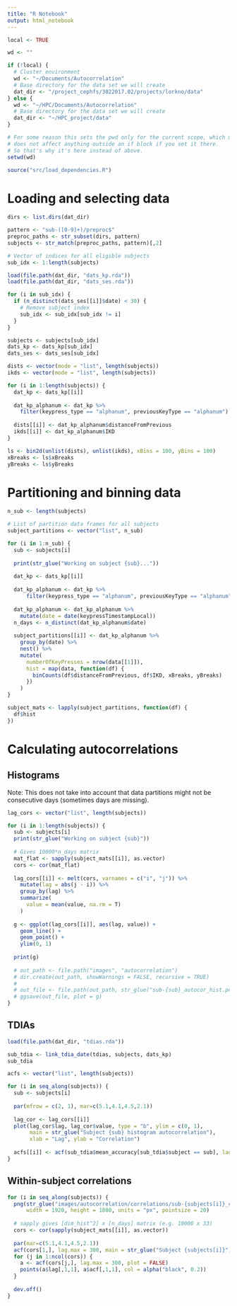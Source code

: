 ```yaml
---
title: "R Notebook"
output: html_notebook
---
```


```r
local <- TRUE

wd <- ""

if (!local) {
  # Cluster environment
  wd <- "~/Documents/Autocorrelation"
  # Base directory for the data set we will create
  dat_dir <- "/project_cephfs/3022017.02/projects/lorkno/data"
} else {
  wd <- "~/HPC/Documents/Autocorrelation"
  # Base directory for the data set we will create
  dat_dir <- "~/HPC_project/data"
}

# For some reason this sets the pwd only for the current scope, which means it 
# does not affect anything outside an if block if you set it there.
# So that's why it's here instead of above.
setwd(wd) 

source("src/load_dependencies.R")
```

# Loading and selecting data

```r
dirs <- list.dirs(dat_dir)

pattern <- "sub-([0-9]+)/preproc$"
preproc_paths <- str_subset(dirs, pattern)
subjects <- str_match(preproc_paths, pattern)[,2]
```

```r
# Vector of indices for all eligible subjects
sub_idx <- 1:length(subjects)

load(file.path(dat_dir, "dats_kp.rda"))
load(file.path(dat_dir, "dats_ses.rda"))

for (i in sub_idx) {
  if (n_distinct(dats_ses[[i]]$date) < 30) {
    # Remove subject index
    sub_idx <- sub_idx[sub_idx != i]
  }
}

subjects <- subjects[sub_idx]
dats_kp <- dats_kp[sub_idx]
dats_ses <- dats_ses[sub_idx]
```

```r
dists <- vector(mode = "list", length(subjects))
ikds <- vector(mode = "list", length(subjects))

for (i in 1:length(subjects)) {
  dat_kp <- dats_kp[[i]]
  
  dat_kp_alphanum <- dat_kp %>%
    filter(keypress_type == "alphanum", previousKeyType == "alphanum")
  
  dists[[i]] <- dat_kp_alphanum$distanceFromPrevious
  ikds[[i]] <- dat_kp_alphanum$IKD
}

ls <- bin2d(unlist(dists), unlist(ikds), xBins = 100, yBins = 100)
xBreaks <- ls$xBreaks
yBreaks <- ls$yBreaks
```


# Partitioning and binning data

```r
n_sub <- length(subjects)

# List of partition data frames for all subjects
subject_partitions <- vector("list", n_sub)

for (i in 1:n_sub) {
  sub <- subjects[i]
  
  print(str_glue("Working on subject {sub}..."))
  
  dat_kp <- dats_kp[[i]]
  
  dat_kp_alphanum <- dat_kp %>%
      filter(keypress_type == "alphanum", previousKeyType == "alphanum")
  
  dat_kp_alphanum <- dat_kp_alphanum %>%
    mutate(date = date(keypressTimestampLocal))
  n_days <- n_distinct(dat_kp_alphanum$date)
  
  subject_partitions[[i]] <- dat_kp_alphanum %>%
    group_by(date) %>%
    nest() %>%
    mutate(
      numberOfKeyPresses = nrow(data[[1]]),
      hist = map(data, function(df) {
        binCounts(df$distanceFromPrevious, df$IKD, xBreaks, yBreaks)
      })
    )
}

subject_mats <- lapply(subject_partitions, function(df) {
  df$hist
})
```

# Calculating autocorrelations

## Histograms

Note: This does not take into account that data partitions might not be consecutive days (sometimes days are missing).

```r
lag_cors <- vector("list", length(subjects))

for (i in 1:length(subjects)) {
  sub <- subjects[i]
  print(str_glue("Working on subject {sub}"))
  
  # Gives 10000*n_days matrix
  mat_flat <- sapply(subject_mats[[i]], as.vector)
  cors <- cor(mat_flat)
  
  lag_cors[[i]] <- melt(cors, varnames = c("i", "j")) %>%
    mutate(lag = abs(j - i)) %>%
    group_by(lag) %>%
    summarize(
      value = mean(value, na.rm = T)
    )
  
  g <- ggplot(lag_cors[[i]], aes(lag, value)) +
    geom_line() +
    geom_point() +
    ylim(0, 1)
  
  print(g)
  
  # out_path <- file.path("images", "autocorrelation")
  # dir.create(out_path, showWarnings = FALSE, recursive = TRUE)
  # 
  # out_file <- file.path(out_path, str_glue("sub-{sub}_autocor_hist.png"))
  # ggsave(out_file, plot = g)
}
```

## TDIAs

```r
load(file.path(dat_dir, "tdias.rda"))
```

```r
sub_tdia <- link_tdia_date(tdias, subjects, dats_kp)
sub_tdia
```

```r
acfs <- vector("list", length(subjects))

for (i in seq_along(subjects)) {
  sub <- subjects[i]
  
  par(mfrow = c(2, 1), mar=c(5.1,4.1,4.5,2.1))
  
  lag_cor <- lag_cors[[i]]
  plot(lag_cor$lag, lag_cor$value, type = "b", ylim = c(0, 1), 
       main = str_glue("Subject {sub} histogram autocorrelation"),
       xlab = "Lag", ylab = "Correlation")
  
  acfs[[i]] <- acf(sub_tdia$mean_accuracy[sub_tdia$subject == sub], lag.max = 300, main = str_glue("Subject {sub} TDIA autocorrelation"))
}
```

## Within-subject correlations

```r
for (i in seq_along(subjects)) {
  png(str_glue("images/autocorrelation/correlations/sub-{subjects[i]}_cor_autocor.png"),
      width = 1920, height = 1080, units = "px", pointsize = 20)
  
  # sapply gives [dim_hist^2] x [n_days] matrix (e.g. 10000 x 33)
  cors <- cor(sapply(subject_mats[[i]], as.vector))
  
  par(mar=c(5.1,4.1,4.5,2.1))
  acf(cors[1,], lag.max = 300, main = str_glue("Subject {subjects[i]}"))
  for (j in 1:ncol(cors)) {
    a <- acf(cors[j,], lag.max = 300, plot = FALSE)
    points(a$lag[,1,1], a$acf[,1,1], col = alpha("black", 0.2))
  }
  
  dev.off()
}
```

